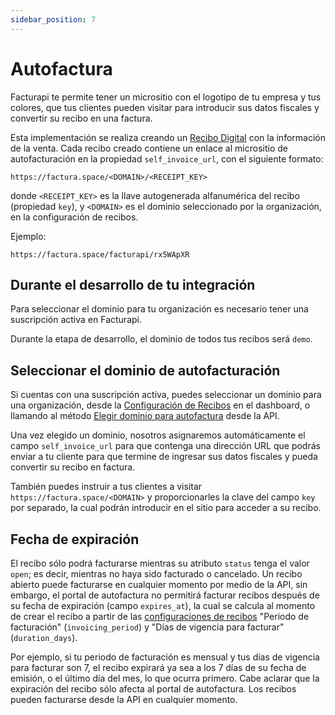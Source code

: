 ```yaml
---
sidebar_position: 7
---
```


# Autofactura

Facturapi te permite tener un micrositio con el logotipo de tu empresa y tus
colores, que tus clientes pueden visitar para introducir sus datos fiscales y
convertir su recibo en una factura.

Esta implementación se realiza creando un [Recibo Digital](/docs/guides/receipts)
con la información de la venta. Cada recibo creado contiene un
enlace al micrositio de autofacturación en la propiedad `self_invoice_url`, con
el siguiente formato:

```
https://factura.space/<DOMAIN>/<RECEIPT_KEY>
```

donde `<RECEIPT_KEY>` es la llave autogenerada alfanumérica del recibo
(propiedad `key`), y `<DOMAIN>` es el dominio seleccionado por la organización,
en la configuración de recibos.

Ejemplo:

```
https://factura.space/facturapi/rx5WApXR
```

## Durante el desarrollo de tu integración

Para seleccionar el dominio para tu organización es necesario tener una
suscripción activa en Facturapi.

Durante la etapa de desarrollo, el dominio de todos tus recibos será `demo`.

## Seleccionar el dominio de autofacturación

Si cuentas con una suscripción activa, puedes seleccionar un dominio para
una organización, desde la
[Configuración de Recibos](https://www.facturapi.io/dashboard/settings/receipts)
en el dashboard, o llamando al método
[Elegir dominio para autofactura](/api/#operation/editOrganizationDomain)
desde la API.

Una vez elegido un dominio, nosotros asignaremos automáticamente el campo
`self_invoice_url` para que contenga una dirección URL que podrás enviar a tu
cliente para que termine de ingresar sus datos fiscales y pueda convertir su
recibo en factura.

También puedes instruir a tus clientes a visitar `https://factura.space/<DOMAIN>`
y proporcionarles la clave del campo `key` por separado, la cual podrán
introducir en el sitio para acceder a su recibo.

## Fecha de expiración

El recibo sólo podrá facturarse mientras su atributo `status` tenga el valor
`open`; es decir, mientras no haya sido facturado o cancelado. Un recibo
abierto puede facturarse en cualquier momento por medio de la API, sin embargo,
el portal de autofactura no permitirá facturar recibos después de su fecha de
expiración (campo `expires_at`), la cual se calcula al momento de crear el
recibo a partir de las [configuraciones de recibos](https://docs.facturapi.io/docs/guides/receipts/) "Periodo de facturación"
(`invoicing_period`) y "Días de vigencia para facturar" (`duration_days`).

Por ejemplo, si tu periodo de facturación es mensual y tus días de vigencia
para facturar son 7, el recibo expirará ya sea a los 7 días de su fecha de
emisión, o el último día del mes, lo que ocurra primero. Cabe aclarar que la
expiración del recibo sólo afecta al portal de autofactura. Los recibos pueden
facturarse desde la API en cualquier momento.
